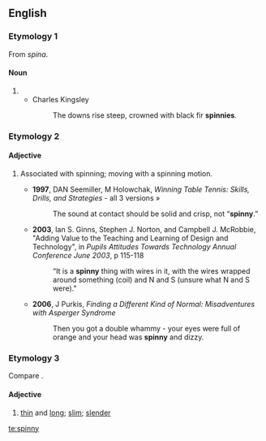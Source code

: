 ==English==

===Etymology 1===
From {{etyl|la|en}} ''spina''.

====Noun====
{{en-noun|spinnies}}

# {{alternative spelling of|spinney|lang=en}}
#* Charles Kingsley
#*: The downs rise steep, crowned with black fir '''spinnies'''.

===Etymology 2===
{{suffix|spin|y|lang=en}}

====Adjective====
{{en-adj|er}}

# {{label|en|informal}} Associated with spinning; moving with a spinning motion.
#* '''1997''', DAN Seemiller, M Holowchak, ''Winning Table Tennis: Skills, Drills, and Strategies'' - all 3 versions »
#*: The sound at contact should be solid and crisp, not “'''spinny'''.”
#* '''2003''', Ian S. Ginns, Stephen J. Norton, and Campbell J. McRobbie, "Adding Value to the Teaching and Learning of Design and Technology", in ''Pupils Attitudes Towards Technology Annual Conference June 2003'', p 115-118
#*: “It is a '''spinny''' thing with wires in it, with the wires wrapped around something (coil) and N and S (unsure what N and S were)."
#* '''2006''', J Purkis, ''Finding a Different Kind of Normal: Misadventures with Asperger Syndrome''
#*: Then you got a double whammy - your eyes were full of orange and your head was '''spinny''' and dizzy.

===Etymology 3===
Compare {{m|en|spiny}}.

====Adjective====
{{en-adj}}

# {{label|en|UK|dialect|obsolete}} [[thin]] and [[long]]; [[slim]]; [[slender]]

{{Webster 1913}}

[[te:spinny]]